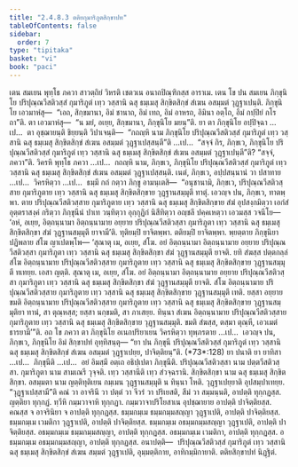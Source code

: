 ```yaml
---
title: "2.4.8.3 ตติยกุมาริภูตสิกฺขาปท"
tableOfContents: false
sidebar:
  order: 7
type: "tipitaka"
basket: "vi"
book: "paci"
---
```



<DynamicBreadcrumb />

<Division number="1130" book="paci">

<Paragraph number="3316" book="paci">
เตน สมเยน พุทฺโธ ภควา สาวตฺถิยํ วิหรติ เชตวเน อนาถปิณฺฑิกสฺส อาราเม. เตน โข ปน สมเยน ภิกฺขุนิโย ปริปุณฺณวีสติวสฺสํ กุมาริภูตํ เทฺว วสฺสานิ ฉสุ ธมฺเมสุ สิกฺขิตสิกฺขํ สํเฆน อสมฺมตํ วุฏฺฐาเปนฺติ. ภิกฺขุนิโย เอวมาหํสุ—  “เอถ, สิกฺขมานา, อิมํ ชานาถ, อิมํ เทถ, อิมํ อาหรถ, อิมินา อตฺโถ, อิมํ กปฺปิยํ กโรถา”ติ. ตา เอวมาหํสุ—  “น มยํ, อเยฺย, สิกฺขมานา, ภิกฺขุนิโย มยนฺ”ติ.
</Paragraph>

<Paragraph number="3317" book="paci">
ยา ตา ภิกฺขุนิโย อปฺปิจฺฉา …เป…  ตา อุชฺฌายนฺติ ขิยฺยนฺติ วิปาเจนฺติ—  “กถญฺหิ นาม ภิกฺขุนิโย ปริปุณฺณวีสติวสฺสํ กุมาริภูตํ เทฺว วสฺสานิ ฉสุ ธมฺเมสุ สิกฺขิตสิกฺขํ สํเฆน อสมฺมตํ วุฏฺฐาเปสฺสนฺตี”ติ …เป…  “สจฺจํ กิร, ภิกฺขเว, ภิกฺขุนิโย ปริปุณฺณวีสติวสฺสํ กุมาริภูตํ เทฺว วสฺสานิ ฉสุ ธมฺเมสุ สิกฺขิตสิกฺขํ สํเฆน อสมฺมตํ วุฏฺฐาเปนฺตี”ติ? “สจฺจํ, ภควา”ติ. วิครหิ พุทฺโธ ภควา …เป…  กถญฺหิ นาม, ภิกฺขเว, ภิกฺขุนิโย ปริปุณฺณวีสติวสฺสํ กุมาริภูตํ เทฺว วสฺสานิ ฉสุ ธมฺเมสุ สิกฺขิตสิกฺขํ สํเฆน อสมฺมตํ วุฏฺฐาเปสฺสนฺติ. เนตํ, ภิกฺขเว, อปฺปสนฺนานํ วา ปสาทาย …เป…  วิครหิตฺวา …เป…  ธมฺมึ กถํ กตฺวา ภิกฺขู อามนฺเตสิ—  “อนุชานามิ, ภิกฺขเว, ปริปุณฺณวีสติวสฺสาย กุมาริภูตาย เทฺว วสฺสานิ ฉสุ ธมฺเมสุ สิกฺขิตสิกฺขาย วุฏฺฐานสมฺมุตึ ทาตุํ. เอวญฺจ ปน, ภิกฺขเว, ทาตพฺพา. ตาย ปริปุณฺณวีสติวสฺสาย กุมาริภูตาย เทฺว วสฺสานิ ฉสุ ธมฺเมสุ สิกฺขิตสิกฺขาย สํฆํ อุปสงฺกมิตฺวา เอกํสํ อุตฺตราสงฺคํ กริตฺวา ภิกฺขุนีนํ ปาเท วนฺทิตฺวา อุกฺกุฏิกํ นิสีทิตฺวา อญฺชลึ ปคฺคเหตฺวา เอวมสฺส วจนีโย—  ‘อหํ, อเยฺย, อิตฺถนฺนามา อิตฺถนฺนามาย อยฺยาย ปริปุณฺณวีสติวสฺสา กุมาริภูตา เทฺว วสฺสานิ ฉสุ ธมฺเมสุ สิกฺขิตสิกฺขา สํฆํ วุฏฺฐานสมฺมุตึ ยาจามี’ติ. ทุติยมฺปิ ยาจิตพฺพา. ตติยมฺปิ ยาจิตพฺพา. พฺยตฺตาย ภิกฺขุนิยา ปฏิพลาย สํโฆ ญาเปตพฺโพ—
</Paragraph>

</Division>
<Division number="1131" book="paci">

<Paragraph number="3318" book="paci">
‘สุณาตุ เม, อเยฺย, สํโฆ. อยํ อิตฺถนฺนามา อิตฺถนฺนามาย อยฺยาย ปริปุณฺณวีสติวสฺสา กุมาริภูตา เทฺว วสฺสานิ ฉสุ ธมฺเมสุ สิกฺขิตสิกฺขา สํฆํ วุฏฺฐานสมฺมุตึ ยาจติ. ยทิ สํฆสฺส ปตฺตกลฺลํ สํโฆ อิตฺถนฺนามาย ปริปุณฺณวีสติวสฺสาย กุมาริภูตาย เทฺว วสฺสานิ ฉสุ ธมฺเมสุ สิกฺขิตสิกฺขาย วุฏฺฐานสมฺมุตึ ทเทยฺย. เอสา ญตฺติ.
</Paragraph>

<Paragraph number="3319" book="paci">
สุณาตุ เม, อเยฺย, สํโฆ. อยํ อิตฺถนฺนามา อิตฺถนฺนามาย อยฺยาย ปริปุณฺณวีสติวสฺสา กุมาริภูตา เทฺว วสฺสานิ ฉสุ ธมฺเมสุ สิกฺขิตสิกฺขา สํฆํ วุฏฺฐานสมฺมุตึ ยาจติ. สํโฆ อิตฺถนฺนามาย ปริปุณฺณวีสติวสฺสาย กุมาริภูตาย เทฺว วสฺสานิ ฉสุ ธมฺเมสุ สิกฺขิตสิกฺขาย วุฏฺฐานสมฺมุตึ เทติ. ยสฺสา อยฺยาย ขมติ อิตฺถนฺนามาย ปริปุณฺณวีสติวสฺสาย กุมาริภูตาย เทฺว วสฺสานิ ฉสุ ธมฺเมสุ สิกฺขิตสิกฺขาย วุฏฺฐานสมฺมุติยา ทานํ, สา ตุณฺหสฺส; ยสฺสา นกฺขมติ, สา ภาเสยฺย.
</Paragraph>

<Paragraph number="3320" book="paci">
ทินฺนา สํเฆน อิตฺถนฺนามาย ปริปุณฺณวีสติวสฺสาย กุมาริภูตาย เทฺว วสฺสานิ ฉสุ ธมฺเมสุ สิกฺขิตสิกฺขาย วุฏฺฐานสมฺมุติ. ขมติ สํฆสฺส, ตสฺมา ตุณฺหี, เอวเมตํ ธารยามี’”ติ.
</Paragraph>

<Paragraph number="3321" book="paci">
อถ โข ภควา ตา ภิกฺขุนิโย อเนกปริยาเยน วิครหิตฺวา ทุพฺภรตาย …เป…  เอวญฺจ ปน, ภิกฺขเว, ภิกฺขุนิโย อิมํ สิกฺขาปทํ อุทฺทิสนฺตุ—
</Paragraph>

</Division>
<Division number="1132" book="paci">

<Paragraph number="3322" book="paci">
<Emphasis>“ยา ปน ภิกฺขุนี ปริปุณฺณวีสติวสฺสํ กุมาริภูตํ เทฺว วสฺสานิ ฉสุ ธมฺเมสุ สิกฺขิตสิกฺขํ สํเฆน อสมฺมตํ วุฏฺฐาเปยฺย, ปาจิตฺติยนฺ”</Emphasis>ติ. (*73*:<Emphasis>128</Emphasis>)
</Paragraph>

</Division>
<Division number="1133" book="paci">

<Paragraph number="3323" book="paci">
<Emphasis>ยา ปนา</Emphasis>ติ ยา ยาทิสา …เป…  <Emphasis>ภิกฺขุนี</Emphasis>ติ …เป…  อยํ อิมสฺมึ อตฺเถ อธิปฺเปตา ภิกฺขุนีติ.
</Paragraph>

<Paragraph number="3324" book="paci">
<Emphasis>ปริปุณฺณวีสติวสฺสา</Emphasis> นาม ปตฺตวีสติวสฺสา. <Emphasis>กุมาริภูตา</Emphasis> นาม สามเณรี วุจฺจติ. <Emphasis>เทฺว วสฺสานี</Emphasis>ติ เทฺว สํวจฺฉรานิ. <Emphasis>สิกฺขิตสิกฺขา</Emphasis> นาม ฉสุ ธมฺเมสุ สิกฺขิตสิกฺขา. <Emphasis>อสมฺมตา</Emphasis> นาม ญตฺติทุติเยน กมฺเมน วุฏฺฐานสมฺมุติ น ทินฺนา โหติ. <Emphasis>วุฏฺฐาเปยฺยา</Emphasis>ติ อุปสมฺปาเทยฺย.
</Paragraph>

<Paragraph number="3325" book="paci">
“วุฏฺฐาเปสฺสามี”ติ คณํ วา อาจรินึ วา ปตฺตํ วา จีวรํ วา ปริเยสติ, สีมํ วา สมฺมนฺนติ, อาปตฺติ ทุกฺกฏสฺส. ญตฺติยา ทุกฺกฏํ. ทฺวีหิ กมฺมวาจาหิ ทุกฺกฏา. กมฺมวาจาปริโยสาเน อุปชฺฌายาย อาปตฺติ ปาจิตฺติยสฺส. คณสฺส จ อาจรินิยา จ อาปตฺติ ทุกฺกฏสฺส.
</Paragraph>

</Division>
<Division number="1134" book="paci">

<Paragraph number="3326" book="paci">
ธมฺมกมฺเม ธมฺมกมฺมสญฺญา วุฏฺฐาเปติ, อาปตฺติ ปาจิตฺติยสฺส. ธมฺมกมฺเม เวมติกา วุฏฺฐาเปติ, อาปตฺติ ปาจิตฺติยสฺส. ธมฺมกมฺเม อธมฺมกมฺมสญฺญา วุฏฺฐาเปติ, อาปตฺติ ปาจิตฺติยสฺส.
</Paragraph>

<Paragraph number="3327" book="paci">
อธมฺมกมฺเม ธมฺมกมฺมสญฺญา, อาปตฺติ ทุกฺกฏสฺส. อธมฺมกมฺเม เวมติกา, อาปตฺติ ทุกฺกฏสฺส. อธมฺมกมฺเม อธมฺมกมฺมสญฺญา, อาปตฺติ ทุกฺกฏสฺส.
</Paragraph>

</Division>
<Division number="1135" book="paci">

<Paragraph number="3328" book="paci">
อนาปตฺติ—  ปริปุณฺณวีสติวสฺสํ กุมาริภูตํ เทฺว วสฺสานิ ฉสุ ธมฺเมสุ สิกฺขิตสิกฺขํ สํเฆน สมฺมตํ วุฏฺฐาเปติ, อุมฺมตฺติกาย, อาทิกมฺมิกายาติ.

</Paragraph>
</Division>

<Paragraph number="3329" type="center" book="paci">
ตติยสิกฺขาปทํ นิฏฺฐิตํ.
</Paragraph>